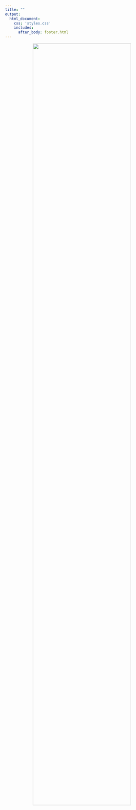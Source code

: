 ```yaml
---
title: ""
output: 
  html_document:
    css: 'styles.css'
    includes:
      after_body: footer.html
---
```


<center>

![](websiteLandingpage.png){ width=80% }

</center>
